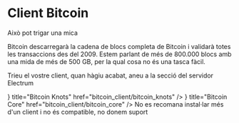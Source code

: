 

# Client Bitcoin

<Callout emoji="⏳">
Això pot trigar una mica

Bitcoin descarregarà la cadena de blocs completa de Bitcoin i validarà totes les
transaccions des del 2009. Estem parlant de més de 800.000 blocs amb una mida de
més de 500 GB, per la qual cosa no és una tasca fàcil.
</Callout>

Trieu el vostre client, quan hàgiu acabat, aneu a la secció del servidor
Electrum

<Cards>
    <Cards.Card
        icon={<AudioWaveform />}
        title="Bitcoin Knots"
        href="bitcoin_client/bitcoin_knots"
    />
    <Cards.Card
        icon={<Bitcoin />}
        title="Bitcoin Core"
        href="bitcoin_client/bitcoin_core"
    />
</Cards>

<Callout type="warning">
No es recomana instal·lar més d'un client i no és compatible, no donem suport
</Callout>